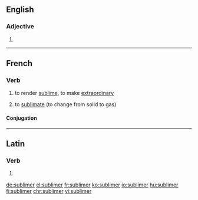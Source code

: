 ==English==

===Adjective===
{{head|en}}

# {{en-comparative of|sublime}}

----

==French==

===Verb===
{{fr-verb}}
# {{context|transitive|lang=fr}} to render [[sublime]], to make [[extraordinary]]
# {{context|chemistry|lang=fr}} to [[sublimate]] (to change from solid to gas)

====Conjugation====
{{fr-conj-er|sublim|avoir}}

----

==Latin==

===Verb===
{{la-verb-form|sublīmer}}

# {{conjugation of|sublīmō||1|s|pres|pass|sub|lang=la}}

[[de:sublimer]]
[[el:sublimer]]
[[fr:sublimer]]
[[ko:sublimer]]
[[io:sublimer]]
[[hu:sublimer]]
[[fi:sublimer]]
[[chr:sublimer]]
[[vi:sublimer]]